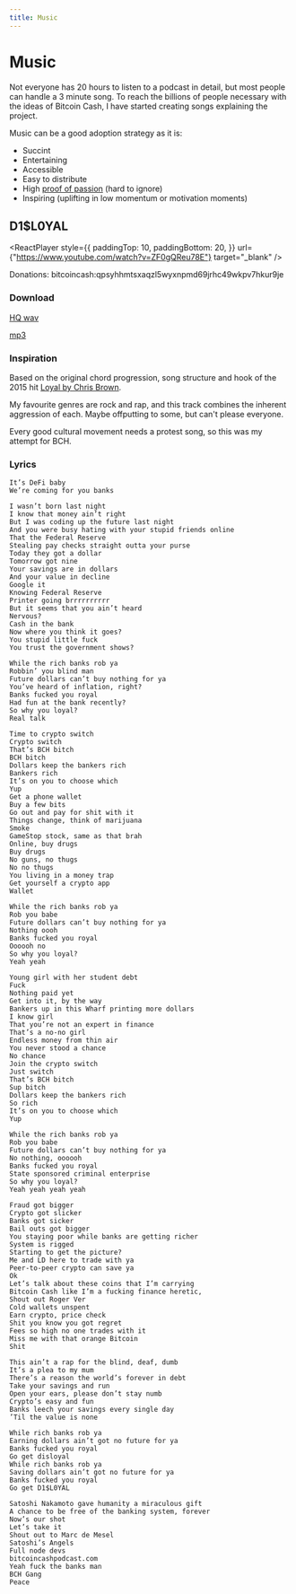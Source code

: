 ```yaml
---
title: Music
---
```



# Music

Not everyone has 20 hours to listen to a podcast in detail, but most people can handle a 3 minute song. To reach the billions of people necessary with the ideas of Bitcoin Cash, I have started creating songs explaining the project.

Music can be a good adoption strategy as it is:

- Succint
- Entertaining
- Accessible
- Easy to distribute
- High [proof of passion](/docs/13) (hard to ignore)
- Inspiring (uplifting in low momentum or motivation moments)

## D1$L0YAL

<ReactPlayer
  style={{
    paddingTop: 10,
    paddingBottom: 20,
  }}
  url={"https://www.youtube.com/watch?v=ZF0gQReu78E"}
  target="_blank"
/>

Donations: bitcoincash:qpsyhhmtsxaqzl5wyxnpmd69jrhc49wkpv7hkur9je

### Download

[HQ wav](https://drive.google.com/file/d/1R2CximQKg2cPvZXO2qVD7J-ci17XUfvl/view?usp=sharing)

[mp3](https://drive.google.com/file/d/1MsmCk4mPnCaLi_yIgW2ZKdJt0OqYB-cK/view?usp=sharing)

### Inspiration

Based on the original chord progression, song structure and hook of the 2015 hit [Loyal by Chris Brown](https://www.youtube.com/watch?v=JXRN_LkCa_o).

My favourite genres are rock and rap, and this track combines the inherent aggression of each. Maybe offputting to some, but can't please everyone.

Every good cultural movement needs a protest song, so this was my attempt for BCH.

### Lyrics

```
It’s DeFi baby
We’re coming for you banks

I wasn’t born last night
I know that money ain’t right
But I was coding up the future last night
And you were busy hating with your stupid friends online
That the Federal Reserve
Stealing pay checks straight outta your purse
Today they got a dollar
Tomorrow got nine
Your savings are in dollars
And your value in decline
Google it
Knowing Federal Reserve
Printer going brrrrrrrrrr
But it seems that you ain’t heard
Nervous?
Cash in the bank
Now where you think it goes?
You stupid little fuck
You trust the government shows?

While the rich banks rob ya
Robbin’ you blind man
Future dollars can’t buy nothing for ya
You’ve heard of inflation, right?
Banks fucked you royal
Had fun at the bank recently?
So why you loyal?
Real talk

Time to crypto switch
Crypto switch
That’s BCH bitch
BCH bitch
Dollars keep the bankers rich
Bankers rich
It’s on you to choose which
Yup
Get a phone wallet
Buy a few bits
Go out and pay for shit with it
Things change, think of marijuana
Smoke
GameStop stock, same as that brah
Online, buy drugs
Buy drugs
No guns, no thugs
No no thugs
You living in a money trap
Get yourself a crypto app
Wallet

While the rich banks rob ya
Rob you babe
Future dollars can’t buy nothing for ya
Nothing oooh
Banks fucked you royal
Oooooh no
So why you loyal?
Yeah yeah

Young girl with her student debt
Fuck
Nothing paid yet
Get into it, by the way
Bankers up in this Wharf printing more dollars
I know girl
That you’re not an expert in finance
That’s a no-no girl
Endless money from thin air
You never stood a chance
No chance
Join the crypto switch
Just switch
That’s BCH bitch
Sup bitch
Dollars keep the bankers rich
So rich
It’s on you to choose which
Yup

While the rich banks rob ya
Rob you babe
Future dollars can’t buy nothing for ya
No nothing, oooooh
Banks fucked you royal
State sponsored criminal enterprise
So why you loyal?
Yeah yeah yeah yeah

Fraud got bigger
Crypto got slicker
Banks got sicker
Bail outs got bigger
You staying poor while banks are getting richer
System is rigged
Starting to get the picture?
Me and LD here to trade with ya
Peer-to-peer crypto can save ya
Ok
Let’s talk about these coins that I’m carrying
Bitcoin Cash like I’m a fucking finance heretic,
Shout out Roger Ver
Cold wallets unspent
Earn crypto, price check
Shit you know you got regret
Fees so high no one trades with it
Miss me with that orange Bitcoin
Shit

This ain’t a rap for the blind, deaf, dumb
It’s a plea to my mum
There’s a reason the world’s forever in debt
Take your savings and run
Open your ears, please don’t stay numb
Crypto’s easy and fun
Banks leech your savings every single day
’Til the value is none

While rich banks rob ya
Earning dollars ain’t got no future for ya
Banks fucked you royal
Go get disloyal
While rich banks rob ya
Saving dollars ain’t got no future for ya
Banks fucked you royal
Go get D1$L0YAL

Satoshi Nakamoto gave humanity a miraculous gift
A chance to be free of the banking system, forever
Now’s our shot
Let’s take it
Shout out to Marc de Mesel
Satoshi’s Angels
Full node devs
bitcoincashpodcast.com
Yeah fuck the banks man
BCH Gang
Peace
```
